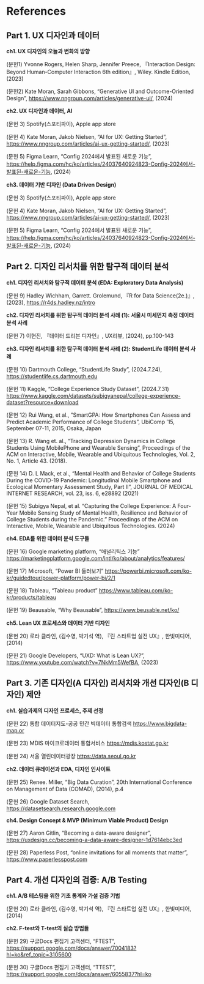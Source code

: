 # References {.unnumbered}

::: {#refs}
:::

## Part 1. UX 디자인과 데이터

**ch1. UX 디자인의 오늘과 변화의 방향**

(문헌1) Yvonne Rogers, Helen Sharp, Jennifer Preece, 『Interaction Design: Beyond Human-Computer Interaction 6th edition』, Wiley. Kindle Edition, (2023)

(문헌2) Kate Moran, Sarah Gibbons, “Generative UI and Outcome-Oriented Design”, [https://www.nngroup.com/articles/generative-ui/](https://www.nngroup.com/articles/generative-ui/), (2024)

**ch2. UX 디자인과 데이터, AI**

(문헌 3) Spotify(스포티파이), Apple app store

(문헌 4) Kate Moran, Jakob Nielsen, “AI for UX: Getting Started”, [https://www.nngroup.com/articles/ai-ux-getting-started/](https://www.nngroup.com/articles/ai-ux-getting-started/), (2023)

(문헌 5) Figma Learn, “Config 2024에서 발표된 새로운 기능”, [https://help.figma.com/hc/ko/articles/24037640924823-Config-2024에서-발표된-새로운-기능](https://help.figma.com/hc/ko/articles/24037640924823-Config-2024%EC%97%90%EC%84%9C-%EB%B0%9C%ED%91%9C%EB%90%9C-%EC%83%88%EB%A1%9C%EC%9A%B4-%EA%B8%B0%EB%8A%A5), (2024)

**ch3. 데이터 기반 디자인 (Data Driven Design)**

(문헌 3) Spotify(스포티파이), Apple app store

(문헌 4) Kate Moran, Jakob Nielsen, “AI for UX: Getting Started”, [https://www.nngroup.com/articles/ai-ux-getting-started/](https://www.nngroup.com/articles/ai-ux-getting-started/), (2023)

(문헌 5) Figma Learn, “Config 2024에서 발표된 새로운 기능”, [https://help.figma.com/hc/ko/articles/24037640924823-Config-2024에서-발표된-새로운-기능](https://help.figma.com/hc/ko/articles/24037640924823-Config-2024%EC%97%90%EC%84%9C-%EB%B0%9C%ED%91%9C%EB%90%9C-%EC%83%88%EB%A1%9C%EC%9A%B4-%EA%B8%B0%EB%8A%A5), (2024)

## Part 2. 디자인 리서치를 위한 탐구적 데이터 분석

**ch1. 디자인 리서치와 탐구적 데이터 분석 (EDA: Exploratory Data Analysis)**

(문헌 9) Hadley Wichham, Garrett. Grolemund, 『R for Data Science(2e.)』, (2023), [https://r4ds.hadley.nz/intro](https://r4ds.hadley.nz/intro)

**ch2. 디자인 리서치를 위한 탐구적 데이터 분석 사례 (1): 서울시 미세먼지 측정 데이터 분석 사례**

(문헌 7) 이현진, 『데이터 드리븐 디자인』, UX리뷰, (2024), pp.100-143

**ch3. 디자인 리서치를 위한 탐구적 데이터 분석 사례 (2): StudentLife 데이터 분석 사례**

(문헌 10) Dartmouth College, “StudentLife Study”, (2024.7.24), [https://studentlife.cs.dartmouth.edu](https://studentlife.cs.dartmouth.edu/)

(문헌 11) Kaggle, “College Experience Study Dataset”, (2024.7.31) [https://www.kaggle.com/datasets/subigyanepal/college-experience-dataset?resource=download](https://www.kaggle.com/datasets/subigyanepal/college-experience-dataset?resource=download)

(문헌 12) Rui Wang, et al., ”SmartGPA: How Smartphones Can Assess and Predict Academic Performance of College Students”, UbiComp ’15, September 07-11, 2015, Osaka, Japan

(문헌 13) R. Wang et. al., “Tracking Depression Dynamics in College Students Using MobilePhone and Wearable Sensing”, Proceedings of the ACM on Interactive, Mobile, Wearable and Ubiquitous Technologies, Vol. 2, No. 1, Article 43. (2018).

(문헌 14) D. L Mack, et al., “Mental Health and Behavior of College Students During the COVID-19 Pandemic: Longitudinal Mobile Smartphone and Ecological Momentary Assessment Study, Part II”, JOURNAL OF MEDICAL INTERNET RESEARCH, vol. 23, iss. 6, e28892 (2021)

(문헌 15) Subigya Nepal, et al. “Capturing the College Experience: A Four-Year Mobile Sensing Study of Mental Health, Resilience and Behavior of College Students during the Pandemic.” Proceedings of the ACM on Interactive, Mobile, Wearable and Ubiquitous Technologies. (2024)

**ch4. EDA를 위한 데이터 분석 도구들**

(문헌 16) Google marketing platform, “애널리틱스 기능” [https://marketingplatform.google.com/intl/ko/about/analytics/features/](https://marketingplatform.google.com/intl/ko/about/analytics/features/)

(문헌 17) Microsoft, “Power BI 둘러보기” [https://powerbi.microsoft.com/ko-kr/guidedtour/power-platform/power-bi/2/1](https://powerbi.microsoft.com/ko-kr/guidedtour/power-platform/power-bi/2/1)

(문헌 18) Tableau, “Tableau product” [https://www.tableau.com/ko-kr/products/tableau](https://www.tableau.com/ko-kr/products/tableau)

(문헌 19) Beausable, “Why Beausable”, [https://www.beusable.net/ko/](https://www.beusable.net/ko/)

**ch5. Lean UX 프로세스와 데이터 기반 디자인**

(문헌 20) 로라 클라인, (김수영, 박기석 역), 『린 스타트업 실전 UX』, 한빛미디어,(2014)

(문헌 21) Google Developers, “UXD: What is Lean UX?”, [https://www.youtube.com/watch?v=7NkMm5WefBA](https://www.youtube.com/watch?v=7NkMm5WefBA), (2023)

## Part 3. 기존 디자인(A 디자인) 리서치와 개선 디자인(B 디자인) 제안

**ch1. 실습과제의 디자인 프로세스, 주제 선정**

(문헌 22) 통합 데이터지도-공공 민간 빅데이터 통합검색 [https://www.bigdata-map.or](https://www.bigdata-map.or)

(문헌 23) MDIS 마이크로데이터 통합서비스 [https://mdis.kostat.go.kr](https://mdis.kostat.go.kr)

(문헌 24) 서울 열린데이터광장 [https://data.seoul.go.kr](https://data.seoul.go.kr)

**ch2. 데이터 큐레이션과 EDA, 디자인 인사이트**

(문헌 25) Renee. Miller, “Big Data Curation”, 20th International Conference on Management of Data (COMAD), (2014), p.4

(문헌 26) Google Dataset Search, [https://datasetsearch.research.google.com](https://datasetsearch.research.google.com)

**ch4. Design Concept & MVP (Minimum Viable Product) Design**

(문헌 27) Aaron Gitlin, “Becoming a data-aware designer”, [https://uxdesign.cc/becoming-a-data-aware-designer-1d7614ebc3ed](https://uxdesign.cc/becoming-a-data-aware-designer-1d7614ebc3ed)

(문헌 28) Paperless Post, “online invitations for all moments that matter”, [https://www.paperlesspost.com](https://www.paperlesspost.com)

## Part 4. 개선 디자인의 검증: A/B Testing

**ch1. A/B 테스팅을 위한 기초 통계와 가설 검증 기법**

(문헌 20) 로라 클라인, (김수영, 박기석 역), 『린 스타트업 실전 UX』, 한빛미디어,(2014)

**ch2. F-test와 T-test의 실습 방법들**

(문헌 29) 구글Docs 편집기 고객센터, “FTEST”, [https://support.google.com/docs/answer/7004183?hl=ko&ref_topic=3105600](https://support.google.com/docs/answer/7004183?hl=ko&ref_topic=3105600)

(문헌 30) 구글Docs 편집기 고객센터, “TTEST”, <https://support.google.com/docs/answer/6055837?hl=ko>